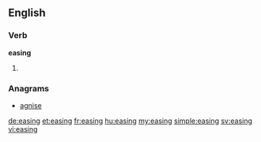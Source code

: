 ==English==

===Verb===
'''easing'''

# {{present participle of|ease}}

===Anagrams===
* [[agnise#English|agnise]]

[[de:easing]]
[[et:easing]]
[[fr:easing]]
[[hu:easing]]
[[my:easing]]
[[simple:easing]]
[[sv:easing]]
[[vi:easing]]